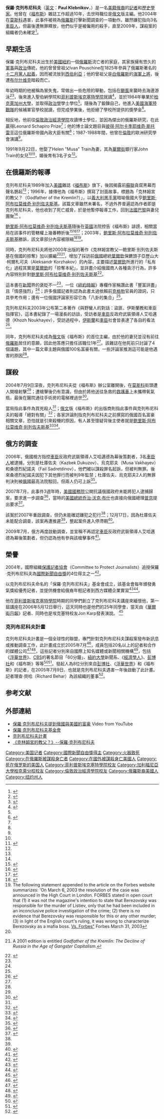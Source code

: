 {{Infobox person
| name = 保羅·克列布尼科夫
| image =Hlebnikov-pol.jpg
| image_size = 175px
| caption =
| birth_date = {{Birth date|1963|6|3}}
| birth_place = 美國紐約
| death_date = {{Death date and age|2004|7|9|1963|6|3}}
| death_place = 俄羅斯莫斯科
| education =
| occupation = [[記者|記者]]、[[歷史學家|歷史學家]]
| organization = 《[[福布斯|福布斯]]》
| known_for = 因揭露[[俄羅斯|俄羅斯]]政商界和犯罪集團勾結黑幕，2004年遭人殺害
| spouse = Helen "Musa" Train
| alma_mater = [[菲利普斯埃克塞特學院|菲利普斯埃克塞特學院]] (1978)<br>[[柏克萊加州大學|柏克萊加州大學]] (BA)<br>[[倫敦政治經濟學院|倫敦政治經濟學院]] (PhD)
| children = Alexander, Gregory, and Sophia
}}
'''保羅·克列布尼科夫'''（[[英文|英文]]：'''Paul Klebnikov'''，{{bd|1963年|6月3日|2004年|7月9日|}}）是一名[[俄裔美国人|美籍俄裔]]的[[記者|記者]]和[[歷史學家|歷史學家]]。他曾在《[[福布斯|福布斯]]》雜誌工作超過10年，去世時職位是[[俄文|俄文]]版主編。他2004年在[[莫斯科|莫斯科]]遇害，此事件被視為[[俄羅斯|俄羅斯]]打擊新聞調查的一項動作。雖然嫌犯指向3名[[車臣人|車臣人]]，但最後遭無罪釋放，他們似乎是被僱用的殺手，直至2009年，謀殺案的組織者仍未確定<ref>{{cite web |url=http://www.forbes.com/2009/07/07/russia-journalists-politics-who-killed-paul-klebnikov-heidi-brown.html |title=Who Killed Paul Klebnikov? |author=Brown, Heidi |date=2009-07-07 |work=Forbes |deadurl=no |archivedate=2012-10-05 |archiveurl=https://www.webcitation.org/6BArbNa3r?url=http://www.forbes.com/2009/07/07/russia-journalists-politics-who-killed-paul-klebnikov-heidi-brown.html |accessdate=2013-10-29 }}</ref>。

==早期生活==
保羅·克列布尼科夫出生於[[美國|美國]][[紐約|紐約]]一個[[俄羅斯|俄羅斯]]流亡者的家庭，其家族擁有悠久的[[軍事|軍事]]與[[政治|政治]]傳統，他的曾曾曾祖父Ivan Pouschine在1825年參與了俄羅斯著名的[[十二月黨人起義|十二月黨人起義]]，因而被流放到[[西伯利亞|西伯利亞]]；他的曾祖父是[[白俄羅斯|白俄羅斯]]的[[海軍上將|海軍上將]]，後遭[[布尔什维克|布尔什维克]]暗殺而亡。

年幼時期的他被稱為冒失鬼，常做出一些危險的舉動，包括在[[颶風|颶風]]來襲時去海邊游泳<ref name=NYM>{{cite web |url=http://nymag.com/nymetro/news/people/features/10193/ |title=The Assassination of a Dream |author=Pohl, Otto |date=2005-05-21 |work=New York |deadurl=no |archivedate=2012-10-05 |archiveurl=https://www.webcitation.org/6BAsORVpN?url=http://nymag.com/nymetro/news/people/features/10193/ |accessdate=2013-10-29 }}</ref><ref name=E>{{cite web |url=http://www.economist.com/node/2921517?story_id=2921517 |title=Paul Klebnikov |date=2004-07-15 |work=The Economist |deadurl=no |archivedate=2012-10-04 |archiveurl=https://www.webcitation.org/6BAqd6d7e?url=http://www.economist.com/node/2921517?story_id=2921517 |accessdate=2013-10-29 }}</ref>，後來進入聖伯納學院和[[菲利普斯埃克塞特學院|菲利普斯埃克塞特學院]]就讀<ref name=CBS>{{cite web |url=http://www.cbsnews.com/elements/2005/04/26/48hours/timeline691023.shtml |title=Klebnikov timeline |publisher=CBS News |accessdate=2012-10-05 |deadurl=no |archiveurl=https://www.webcitation.org/6BBfD0Q4W?url=http://www.cbsnews.com/elements/2005/04/26/48hours/timeline691023.shtml |archivedate=2012-10-05 }}</ref>，並於1984年畢業於[[柏克萊加州大學|柏克萊加州大學]]，並取得[[政治學|政治學]]學士學位<ref name=NYM/>。隨後為了鍛鍊自己，他進入[[美國|美國]][[海軍陸戰隊|海軍陸戰隊]]的候補軍官學校就讀，但完成學業後，他拒絕了學校所提供的獎學金<ref>{{cite web |url=http://www.nytimes.com/2004/12/26/magazine/26KLEBNIKOV.html?ref=paulklebnikov&pagewanted=print&position=&_r=0 |title=Back to Russia, With Love |author=Landesman, Paul |date=2004-12-26 |work=The New York Times |deadurl=no |archivedate=2012-10-05 |archiveurl=https://www.webcitation.org/6BAx1qfx2?url=http://www.nytimes.com/2004/12/26/magazine/26KLEBNIKOV.html?ref=paulklebnikov |accessdate=2013-10-29 }}</ref>。

相反地，他前往[[倫敦政治經濟學院|倫敦政治經濟學院]]攻讀博士學位，並因為傑出的俄羅斯研究，在此贏得Leonard Schapiro Prize<ref name=CBS />；他的博士論文題目與[[彼得·阿尔卡季耶维奇·斯托雷平|彼得·阿尔卡季耶维奇·斯托雷平]]這位俄羅斯帝國內政大臣有關<ref name=E />；1987-1988年間，他曾在[[倫敦|倫敦]]的歐洲研究學會演講<ref name=CBS />。

1991年9月22日，他娶了Helen "Musa" Train為妻，其為[[華爾街|華爾街]]銀行家John Train的女兒<ref name=NYM/><ref>{{cite web |url=http://www.nytimes.com/1991/09/23/style/helen-train-wed-to-paul-klebnikov.html |title=Helen Train Wed to Paul Klebnikov |date=1991-09-23 |work=The New York Times |archivedate=2012-10-05 |deadurl=no |archiveurl=https://www.webcitation.org/6BBfY6w3z?url=http://www.nytimes.com/1991/09/23/style/helen-train-wed-to-paul-klebnikov.html |accessdate=2013-10-29 }}</ref>，婚後育有3名子女<ref name=NYM/>。

==在俄羅斯的報導==
克列布尼科夫1989年加入[[美國|美國]]雜誌《[[福布斯|福布斯]]》旗下，後因揭露前[[蘇聯|蘇聯]]貪腐黑幕而聲名鵲起<ref name=E />；1996年，據傳他為《福布斯》撰寫了封面故事，標題為「克林姆宮的教父？（Godfather of the Kremlin?）」，以[[義大利|義大利]][[黑手黨|黑手黨]]暗喻俄國大亨[[鲍里斯·阿布拉莫维奇·别列佐夫斯基|鲍里斯·阿布拉莫维奇·别列佐夫斯基]]。該篇文章雖然未署名，不過外界普遍認為作者即是克列布尼科夫，他也收到了死亡威脅，於是他暫停報導工作，回到[[法國|法國]][[巴黎|巴黎]]與妻兒團聚<ref name=NYM/> 。

[[鲍里斯·阿布拉莫维奇·别列佐夫斯基|鲍里斯·阿布拉莫维奇·别列佐夫斯基]]隨後在[[英國|英國]]法院控告《福布斯》誹謗，相關當局在該事件的管轄權上幾番轉折後<ref>{{cite book|last1=Delta|first1=George B.|last2=Matsuura|first2=Jeffrey H.|title=Law of the Internet|accessdate=2013-10-31|edition=3rd|volume=1|year=2008|publisher=Aspen Publishers|isbn=0-7355-7559-2|pages=3-92|chapter=Jurisdictional issues in cyberspace|quote=Berezovsky is the leading case in what has come to be known as “libel tourism}}</ref><ref>{{cite book|last=Crook|first=Tim|title=Comparative media law and ethics|accessdate=2013-10-31|year=2010|publisher=Taylor & Francis|isbn=0-415-55161-7|pages=240-241|chapter=Defamation law}}</ref><ref>{{cite journal|last=Taylor|first=Daniel C.|date=November 2010|title=Libel Tourism: Protecting Authors and Preserving Comity|journal=Georgetown Law Journal|publisher=Georgetown University|volume=99|page=194|issn=0016-8092|url=http://georgetownlawjournal.org/files/pdf/99-1/Taylor.pdf|accessdate=2013-10-31|deadurl=yes|archiveurl=https://web.archive.org/web/20140102154742/http://georgetownlawjournal.org/files/pdf/99-1/Taylor.pdf|archivedate=2014-01-02}}</ref>；2003年，[[鲍里斯·阿布拉莫维奇·别列佐夫斯基|鲍里斯·阿布拉莫维奇·别列佐夫斯基]]勝訴，該文章部分內容被限縮<ref>{{cite web |url=http://www.economist.com/node/1632864 |title=Shuddup |date=2003-03-13 |work=Forbes |archivedate=2012-10-05 |deadurl=no |archiveurl=https://www.webcitation.org/6BAsp73Dr?url=http://www.economist.com/node/1632864 |accessdate=2013-10-31 }}</ref><ref>The following statement appended to the article on the Forbes website summarizes: 'On March 6, 2003 the resolution of the case was announced in the High Court in London. FORBES stated in open court that (1) it was not the magazine's intention to state that Berezovsky was responsible for the murder of Listiev, only that he had been included in an inconclusive police investigation of the crime; (2) there is no evidence that Berezovsky was responsible for this or any other murder; (3) in light of the English court's ruling, it was wrong to characterize Berezovsky as a mafia boss. [http://www.forbes.com/forbes/2003/0331/022.html"Berezovsky Vs. Forbes"] {{Wayback|url=http://www.forbes.com/forbes/2003/0331/022.html |date=20190515074543 }} Forbes March 31, 2003</ref>。

同時，克列布尼科夫將他2000年出版的著作《克林姆宮教父—鲍里斯·別列佐夫斯基在俄國的掠奪》加以擴編<ref name=E/><ref name="godfather">{{cite book | last =Klebnikov | first =Paul | title =Godfather of the Kremlin: Boris Berezovsky and the looting of Russia | publisher =Harcourt | year =2000 | page =400 | url =http://books.google.com/books?id=vb2ZAAAAIAAJ | id =ISBN 0-15-100621-0, ISBN 978-0-15-100621-2 | access-date =2013-10-31 | archive-date =2017-03-21 | archive-url =https://web.archive.org/web/20170321231358/https://books.google.com/books?id=vb2ZAAAAIAAJ | dead-url =no }} A 2001 edition is entitled ''Godfather of the Kremlin: The Decline of Russia in the Age of Gangster Capitalism''.</ref>，增加了採訪前[[俄國|俄國]]總統[[葉爾欽|葉爾欽]]保鑣頭子亞歷山大·柯爾札可夫（Aleksandr Korzhakov）的內容，主要描述[[葉爾欽|葉爾欽]]所進行的「私有化」過程其實是[[葉爾欽|葉爾欽]]的「掠奪本紀」，並詳盡介紹俄國商人各種貪汙行為，許多內容特別針對[[鲍里斯·阿布拉莫维奇·别列佐夫斯基|鲍里斯·阿布拉莫维奇·别列佐夫斯基]]<ref name=NYT>{{cite web |url=http://www.nytimes.com/2000/10/13/books/books-of-the-times-a-tycoon-s-meteoric-rise-after-russia-s-collapse.html?pagewanted=all&src=pm |title=A Tycoon's Meteoric Rise After Russia's Collapse |author=Bernstein, Richard |date=2000-10-13 |work=The New York Times |archivedate=2012-10-05 |deadurl=no |archiveurl=https://www.webcitation.org/6BAvigb4E?url=http://www.nytimes.com/2000/10/13/books/books-of-the-times-a-tycoon-s-meteoric-rise-after-russia-s-collapse.html?pagewanted=all |accessdate=2013-10-31 }}</ref>。

這本書在[[新聞|新聞]]界的褒貶不一<ref name=NYM/>，一位《[[紐約時報|紐約時報]]》專欄作家稱讚此書「豐富詳盡」且「情感強烈」<ref name=NYT />；許多俄國記者則認為此書太過依賴前[[克格勃|克格勃]]官員的證詞，只具參考作用；還有一位俄國評論家形容它為「八卦的集合」<ref name=NYM/>。

克列布尼科夫2003年公布第二本著作《與野蠻人的對話：盜匪、伊斯蘭教和車臣指揮官》，這本書紀錄了一場漫長的訪談，受訪者是[[車臣|車臣]]反政府武裝領導人艾哈邁德（Khozh Noukhayev），受訪過程中，[[伊斯蘭|伊斯蘭]]和[[車臣|車臣]]社會皆表達了各自的看法<ref>{{cite web |url=http://travel.nytimes.com/2005/06/17/international/europe/17russia.html |title=Prosecutor Says Chechen Rebel Had Editor Killed |author=Myers, Steven Lee |date=2005-06-17 |work=The New York Times |deadurl=no |archivedate=2012-10-05 |archiveurl=https://www.webcitation.org/6BAwm8WD2?url=http://travel.nytimes.com/2005/06/17/international/europe/17russia.html?_r=0 |accessdate=2013-10-31 }}</ref>。

同年，克列布尼科夫成為[[俄文|俄文]]版《福布斯》的首位主編，由於他的妻兒並沒有前往[[俄羅斯|俄羅斯]]居住的意願，因此他答應只擔任該職位1年<ref name=NYM/>。該雜誌在他死前只討論了4個議題，其中一篇文章主題與俄國100名富豪有關，一些評論家推測這可能是他遇害的原因<ref name=NYM/>。

==謀殺==
2004年7月9日深夜，克列布尼科夫從《福布斯》辦公室離開後，在[[莫斯科|莫斯科]]街頭遭人開槍射擊<ref name=NYM />；遭槍擊後仍有意識，但由於將他送往急救的[[救護車|救護車]]上未攜帶氧氣瓶，最後在醫院通往手術房的電梯裡過世<ref name=NYT2>{{cite web |url=http://www.nytimes.com/2004/07/18/world/editor-s-death-raises-questions-about-change-in-russia.html?pagewanted=all&src=pm |title=Editor's Death Raises Questions About Change in Russia |author=Chivers, C.J.; Arvedlund, Erin E.; Kishkovsky, Sophia |date=2004-07-18 |work=The New York Times |deadurl=no |archivedate=2012-10-05 |archiveurl=https://www.webcitation.org/6BAyHy5po?url=http://www.nytimes.com/2004/07/18/world/editor-s-death-raises-questions-about-change-in-russia.html?pagewanted=all |accessdate=2013-10-31 }}</ref>。

當局指此事件為買兇殺人<ref name=NYT2 />；[[俄文|俄文]]版《福布斯》的出版商則指此事件與克列布尼科夫的報導「絕對有關」<ref>{{cite web |url=http://www.pbs.org/frontlineworld/rough/2007/05/russia_putin_vsint.html |title=The Last Independent Newspaper in Russia |author=Poolos, Alexandra |work=FrontLine |publisher=PBS |archivedate=2012-10-05 |deadurl=no |archiveurl=https://www.webcitation.org/6BAyWUc5D?url=http://www.pbs.org/frontlineworld/rough/2007/05/russia_putin_vsint.html |accessdate=2013-10-31 }}</ref>；各家評論則指克列布尼科夫之前撰寫的俄國百名富豪相關文章，恐怕就是引來殺機的原因，有人甚至懷疑背後主使者就是[[鲍里斯·阿布拉莫维奇·别列佐夫斯基|鲍里斯·阿布拉莫维奇·别列佐夫斯基]]<ref>{{cite web |url=http://www.ajr.org/article.asp?id=4287 |title=Iron Curtain Redux |author=Riccardi, Sherry |date=February/March 2007 |work=American Journalism Review |archivedate=2012-10-05 |deadurl=yes |archiveurl=https://www.webcitation.org/6BAyhbhrM?url=http://www.ajr.org/article.asp?id=4287 |accessdate=2013-10-31 }}</ref><ref>{{cite web |url=http://www.forbes.com/sites/richardbehar/2013/03/24/did-boris-berezovsky-kill-himself-more-compelling-did-he-kill-forbes-editor-paul-klebnikov/ |title=Did Boris Berezovsky Kill Himself? More Compelling, Did He Kill Forbes Editor Paul Klebnikov |first=Richard |last=Behar |work=Forbes |date=2013-03-24 |accessdate=2013-10-31 |archive-date=2013-05-23 |archive-url=https://web.archive.org/web/20130523104111/http://www.forbes.com/sites/richardbehar/2013/03/24/did-boris-berezovsky-kill-himself-more-compelling-did-he-kill-forbes-editor-paul-klebnikov/ |dead-url=no }}</ref>。
==俄方的調查==
2006年，俄國檢方指控[[車臣|車臣]]反政府武裝領導人艾哈邁德為幕後策劃者，3名[[車臣人|車臣人]]被逮捕，分別是杜庫佐夫（Kazbek Dukuzov）、烏克耶夫（Musa Vakhayev）和桑德烈紀諾夫（Fail Sadretdinov），他們被以謀殺罪名起訴，但被判無罪。後來桑德烈紀諾夫因犯下其他罪行而被判9年監禁；杜庫佐夫、烏克耶夫2人的無罪判決則被[[俄國|俄國]]最高法院駁回，但兩人仍可上訴<ref name=NYT3>{{cite web |url=http://www.nytimes.com/2007/02/16/world/europe/16klebnikov.html?_r=2& |title=2 Suspects Absent in Moscow in Retrial Over Editor’s Killing |author=Myers, Steven Lee |date=1990-02-16 |work=The New York Times |deadurl=no |archivedate=2012-10-05 |archiveurl=https://www.webcitation.org/6BBhCxN1N?url=http://www.nytimes.com/2007/02/16/world/europe/16klebnikov.html?_r=3 |accessdate=2013-10-31 }}</ref>。

2007年7月，此事件3週年時，[[美國國務院|美國國務院]]公開抗議俄國政府未能將犯人逮捕歸案，要求進一步調查<ref>{{cite web |url=http://2001-2009.state.gov/r/pa/prs/ps/2007/87836.htm |title=Russia: Anniversary of Klebnikov Murder |author=McCormack, Sean |date=2007-07-08 |publisher=US Department of State |archivedate=2012-10-05 |deadurl=no |archiveurl=https://www.webcitation.org/6BBiRXgmO?url=http://2001-2009.state.gov/r/pa/prs/ps/2007/87836.htm |accessdate=2013-10-31 }}</ref>，當時的[[美國總統|美國總統]][[乔治·沃克·布什|乔治·沃克·布什]]也直接向俄國總理[[普京|普京]]提出要求<ref name=halt>{{cite news |url=http://www.reuters.com/article/2007/12/17/us-russia-klebnikov-idUSL1714098320071217 |title=Russia halts retrial over murdered U.S. reporter |author=Solovyov, Dmitry |agency=Reuters |date=2007-12-17 |archivedate=2012-10-05 |deadurl=no |archiveurl=https://www.webcitation.org/6BBhql7RR?url=http://www.reuters.com/article/2007/12/17/us-russia-klebnikov-idUSL1714098320071217 |accessdate=2013-10-31 }}</ref>。

該案於2007年重啟調查，但仍未能確認嫌犯之犯行<ref name=NYT3/>；12月17日，因為杜庫佐夫未能配合調查，該案再遭推遲<ref name=halt/>，整起案件進入停滯期<ref>{{cite web |url=http://www.nytimes.com/2009/07/12/world/europe/12klebnikov.html?pagewanted=all |title=Murder Highlights Russian System’s Flaws |author=Barry, Ellen |date=2009-07-11 |work=The New York Times |deadurl=no |archivedate=2012-10-05 |archiveurl=https://www.webcitation.org/6BBi721Au?url=http://www.nytimes.com/2009/07/12/world/europe/12klebnikov.html?_r=1 |accessdate=2013-10-31 }}</ref>。

2009年7月，俄方再度啟動調查，並宣稱不再認定[[車臣|車臣]]反政府武裝領導人艾哈邁德為幕後策劃者，但仍認為他有參與該槍擊事件<ref>{{cite web |url=http://www.forbes.com/2009/07/10/new-klebnikov-investigation-opinions-summit.html |title=Russia To Work With U.S. On New Klebnikov Inquiry |author=Brown, Heidi |date=2009-07-10 |work=Forbes |deadurl=no |archivedate=2012-10-05 |archiveurl=https://www.webcitation.org/6BBj67QUj?url=http://www.forbes.com/2009/07/10/new-klebnikov-investigation-opinions-summit.html |accessdate=2013-10-31 }}</ref>。

==榮譽==
2004年，國際組織[[保護記者協會|保護記者協會]]（Committee to Protect Journalists）追授保羅·克列布尼科夫為[[國際新聞自由獎|國際新聞自由獎]]的4位得主之一<ref name="2004 awards">{{cite web |url=http://cpj.org/awards/2004/ |title=International Press Freedom Awards 2004 |publisher=Committee to Protect Journalists |deadurl=yes |archiveurl=https://www.webcitation.org/69pUS7T3k?url=http://cpj.org/awards/2004/ |archivedate=2012-08-11 |accessdate=2013-10-31 }}</ref>。

以克列布尼科夫命名的「保羅·克列布尼科夫」基金會成立，該基金會每年頒發勇氣獎給優秀記者，並提供機會給俄裔年輕記者到西方媒體企業實習<ref>{{cite web |url=http://www.rferl.org/content/article/1062275.html |title=Fund Gives Russian Editor First 'Courage' Prize |date=2005-10-20 |publisher=Radio Free Europe |deadurl=no |archivedate=2012-10-05 |archiveurl=https://www.webcitation.org/6BBjnkYYr?url=http://www.rferl.org/content/article/1062275.html |accessdate=2013-10-31 }}</ref><ref>{{cite web |url=http://www.paulklebnikovfund.org/about-fund.htm |title=About the Fund |publisher=Paul Klebnikov Fund |archivedate=2012-10-05 |deadurl=yes |archiveurl=https://www.webcitation.org/6BBjs1Pds?url=http://www.paulklebnikovfund.org/about-fund.htm |accessdate=2013-10-31 }}</ref>。

他在[[菲利普斯埃克塞特學院|菲利普斯埃克塞特學院]]時期的同學們創立了克列布尼科夫講座來緬懷他，第一屆講座在2006年5月12日舉行，這天同時也是他們的25年同學會，當天由《[[華爾街日報|華爾街日報]]》記者、同時也是埃克塞特校友Jon Karp發表演說。
<ref>{{cite web |url=http://phillips.exeter.edu/pdfs/karp_klebnikov_assembly.pdf |title=Travels and Truth: In memory of Paul Klebnikov |accessdate=2013-10-31 |last=Jonathan |first=Karp |date=2006-05-12 |format=PDF |publisher=[[Phillips_Exeter_Academy|Phillips Exeter Academy]] |deadurl=yes |archiveurl=https://web.archive.org/web/20070703113345/http://phillips.exeter.edu/pdfs/karp_klebnikov_assembly.pdf |archivedate=2007-07-03 }}</ref>
===克列布尼科夫計畫===
克列布尼科夫計畫是一個全球性的聯盟，專門針對克列布尼科夫謀殺案發布新訊息或推動調查工作，此計畫成立於2005年7月<ref>{{cite news | title = US Journalists Investigate Klebnikov Murder | work = The Moscow Times | date = 2005-07-15 | url = http://www.themoscowtimes.com/news/article/us-journalists-investigate-klebnikov-murder/221889.html | accessdate = 2013-10-31 | archive-date = 2015-12-26 | archive-url = https://web.archive.org/web/20151226195205/http://www.themoscowtimes.com/news/article/us-journalists-investigate-klebnikov-murder/221889.html | dead-url = no }}</ref>，成員包括20名以上的記者和合作的媒體公司<ref name="mainvilletorontostar">{{cite news | last =Mainville | first =Michael | title =Questions remain in murder of U.S. editor - Moscow Calls for an open trial denied as Chechens are secretly tried as assassins, writes Michael Mainville Moscow | work =[[The_Toronto_Star|The Toronto Star]] | page =A15 | publisher =Toronto Star Newspapers Limited | date =2006-01-29 }}</ref><ref>{{cite news | last = Brown | first = Heidi | coauthors = Andrew Gillies | title = Back To Square One | work = [[Forbes_(magazine)|Forbes]] | publisher = Forbes.com LLC | date = 2006-05-05 | url = http://www.forbes.com/2006/05/05/klebnikov-verdict-innocent-cz_hb_0505klebnikov_2.html | accessdate = 2013-10-31 | archive-date = 2012-10-23 | archive-url = https://web.archive.org/web/20121023100836/http://www.forbes.com/2006/05/05/klebnikov-verdict-innocent-cz_hb_0505klebnikov_2.html | dead-url = no }}</ref>，這些記者分別來自國際上知名媒體或新聞相關機構<ref>{{cite news | last = CBS News | title = The Man Who Knew Too Much: ''48 Hours Mystery'' Reports On Murder Of U.S. Journalist In Moscow | work = 48 Hours Mystery | publisher = CBS | date = 2006-07-01 | url = http://www.cbsnews.com/stories/2005/04/28/48hours/main691763_page12.shtml | accessdate = 2008-07-14 | archive-date = 2013-11-02 | archive-url = https://web.archive.org/web/20131102183203/http://www.cbsnews.com/stories/2005/04/28/48hours/main691763_page12.shtml | dead-url = no }}</ref>，包括《[[浮華世界|浮華世界]]》、[[CBS|CBS]]的著名節目「60分鐘」、[[紐約大學|紐約大學]]新聞系、《[[經濟學人|經濟學人]]》、[[彭博社|彭博社]]和《福布斯》等等<ref name="gershman">{{cite news | last =Gershman | title =Unusual U.S.-Russian Reporting Team To Probe Editor's Murder in Moscow | work =The New York Sun | date =2005-09-15 }}</ref><ref name="franchetti">{{cite news | last = Franchetti | first = Mark | title = Journalists turn detective to seek murderers of Moscow editor | work = [[The_Sunday_Times|The Sunday Times]] | pages = 26 | date = 2005-07-24}}</ref>。發起人為8位分別來自[[彭博社|彭博社]]、《[[浮華世界|浮華世界]]》和《福布斯》的記者，在2005年7月9日、也就是克列布尼科夫遇害一年後啟動了此計畫。記者理查·貝哈（Richard Behar）為該組織的董事<ref>{{cite news | last = Goodman | first = Amy | title = Anna Politkovskaya, Prominent Russian Journalist, Putin Critic and Human Rights Activist, Murdered in Moscow | work = Democracy Now! | date = 2006-10-09 | url = http://www.democracynow.org/2006/10/9/anna_politkovskaya_prominent_russian_journalist_putin | accessdate = 2008-07-14 | archive-date = 2019-12-18 | archive-url = https://web.archive.org/web/20191218161604/https://www.democracynow.org/2006/10/9/anna_politkovskaya_prominent_russian_journalist_putin | dead-url = no }}</ref>。

== 参考文献 ==
{{Reflist|2}}

==外部連結==
* [https://www.youtube.com/watch?v=K47HuKR29tU 保羅·克列布尼科夫提到俄國與美國的富豪] {{Wayback|url=https://www.youtube.com/watch?v=K47HuKR29tU |date=20201123075654 }} Video from YouTube
* [https://web.archive.org/web/20070125172450/http://www.paulklebnikovfund.org/  保羅·克列布尼科夫基金會]
* [http://www.projectklebnikov.org  克列布尼科夫計畫] {{Wayback|url=http://www.projectklebnikov.org/ |date=20201027023607 }}
* [http://www.forbes.com/forbes/1996/1230/5815090a.html 《克林姆宮的教父？》--保羅·克列布尼科夫]{{Wayback|url=http://www.forbes.com/forbes/1996/1230/5815090a.html |date=20050108155721 }}
{{國際新聞自由獎獲得者}}
{{DEFAULTSORT:Klebnikov, Paul}}
{{Authority control}}
[[Category:美国记者|Category:美国记者]]
[[Category:國際新聞自由獎得主|Category:國際新聞自由獎得主]]
[[Category:火器致死|Category:火器致死]]
[[Category:在俄羅斯被謀殺身亡者|Category:在俄羅斯被謀殺身亡者]]
[[Category:在國外被謀殺身亡美國人|Category:在國外被謀殺身亡美國人]]
[[Category:死在俄罗斯的美国人|Category:死在俄罗斯的美国人]]
[[Category:菲利普斯埃克塞特學院校友|Category:菲利普斯埃克塞特學院校友]]
[[Category:加利福尼亞大學柏克萊分校校友|Category:加利福尼亞大學柏克萊分校校友]]
[[Category:倫敦政治經濟學院校友|Category:倫敦政治經濟學院校友]]
[[Category:俄羅斯裔美國人|Category:俄羅斯裔美國人]]
[[Category:纽约州人|Category:纽约州人]]